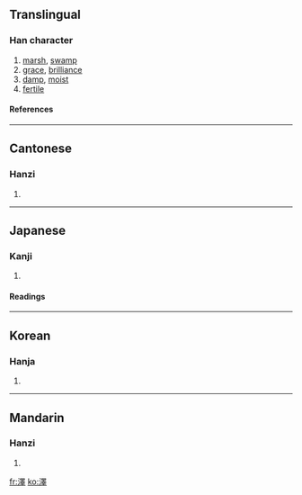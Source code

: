 {{see|沢|泽}}

==Translingual==
===Han character===
{{Han char|rn=85|rad=水|as=13|sn=16|four=3614<sub>1</sub>|canj=水田中十 (EWLJ)}}
# [[marsh]], [[swamp]]
# [[grace]], [[brilliance]]
# [[damp]], [[moist]]
# [[fertile]]
====References====
{{Han ref|kx=0652.440|dkj=18383|dj=1062.320|hdz=31757.010|uh=6FA4|ud=28580|bh=BF41|bd=48961}}

----
==Cantonese==
===Hanzi===
{{yue-hanzi|jyut=|y=jaak6}}
# {{defn|Cantonese}}

----
==Japanese==
===Kanji===
{{ja-kanji|grade=|rs=水13}}
# {{defn|Japanese}} 
====Readings====
{{ja-readings|on=[[たく]] (taku)|kun=[[さわ]] (sawa)}}

----
==Korean==
===Hanja===
{{ko-hanja|hangeul=[[택]], [[석]]|eumhun=|rv=taek, seok|mr=t'aek, sŏk|y=thayk, sek}}
# {{defn|Korean}}

----
==Mandarin==
===Hanzi===
{{cmn-hanzi|sim=泽|pin=[[duó]] (duo2), [[shì]] (shi4), [[yì]] (yi4), [[zé]] (ze2)|wg=to<sup>2</sup>, shih<sup>4</sup>, i<sup>4</sup>, tse<sup>2</sup>}}
# {{defn|Mandarin}}

[[fr:澤]]
[[ko:澤]]